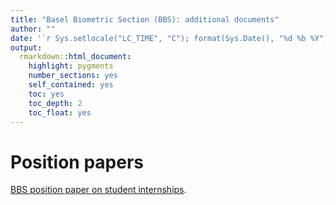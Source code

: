 ```yaml
---
title: "Basel Biometric Section (BBS): additional documents"
author: ""
date: '`r Sys.setlocale("LC_TIME", "C"); format(Sys.Date(), "%d %b %Y")`'
output: 
  rmarkdown::html_document:
    highlight: pygments
    number_sections: yes
    self_contained: yes
    toc: yes
    toc_depth: 2
    toc_float: yes
---
```


# Position papers

[BBS position paper on student internships](data/20210210_BBS_Student_Internship.pdf).


